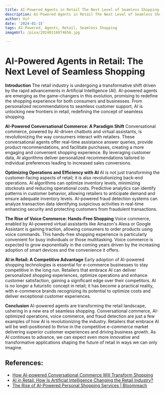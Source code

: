 ```yaml
---
title: AI-Powered Agents in Retail The Next Level of Seamless Shopping
description: AI-Powered Agents in Retail The Next Level of Seamless Shopping
author: Usf
date: '2024-01-15'
tags: AI-Powered, Agents, Retail, Seamless Shopping
imageUrl: /pixa/20240116074656.jpg

---
```

#  AI-Powered Agents in Retail: The Next  Level of Seamless Shopping

**Introduction**
The retail industry is undergoing a transformative shift driven  by the rapid advancements in Artificial Intelligence (AI). AI-powered agents are emerging as the game-changers in this evolution, promising  to redefine the shopping experience for both consumers and businesses. From personalized recommendations to seamless customer support, AI is  unlocking new frontiers in retail, redefining the concept of seamless shopping.

**AI-Powered  Conversational Commerce: A Paradigm Shift**
Conversational commerce, powered  by AI-driven chatbots  and virtual assistants, is revolutionizing the way consumers interact with retailers. These conversational agents offer real-time assistance answer queries, provide product recommendations, and  facilitate purchases, creating a more engaging and convenient shopping experience. By leveraging customer data, AI algorithms deliver personalized recommendations tailored to individual preferences leading to increased  sales conversions.

**Optimizing Operations  and Efficiency with AI**
AI is not just transforming the customer-facing aspects of retail; it is  also revolutionizing  back-end  operations.  AI algorithms can optimize  inventory levels, minimizing stockouts and reducing operational costs. Predictive analytics can identify patterns in customer behavior, allowing retailers to anticipate demand and ensure adequate inventory levels. AI-powered fraud detection systems can analyze transaction data identifying suspicious activities  in real-time enhancing  security and protecting customers from  fraudulent  transactions.

**The  Rise of Voice Commerce: Hands-Free Shopping**
Voice commerce, enabled by AI-powered virtual assistants  like Amazon's  Alexa  or Google Assistant is gaining traction, allowing consumers to order products using voice  commands. This hands-free shopping experience  is particularly convenient for busy  individuals or those multitasking. Voice commerce is expected to grow exponentially in the coming  years driven by the increasing adoption of smart devices and the convenience it  offers.

**AI  in Retail: A Competitive Advantage**
Early adoption of AI-powered shopping technologies is essential for e-commerce businesses to stay competitive in  the long run. Retailers that embrace AI can deliver personalized  shopping experiences, optimize  operations and enhance customer satisfaction, gaining a  significant  edge over their competitors. AI is no longer a futuristic concept in retail; it has become a practical reality, with e-commerce brands recognizing its potential  to optimize  costs  and deliver exceptional customer experiences.

**Conclusion**
AI-powered agents are transforming the retail landscape, ushering in a new era of seamless shopping. Conversational commerce, AI-optimized  operations, voice commerce, and fraud detection are just a few examples  of how AI is revolutionizing the industry. Retailers that  embrace AI will be well-positioned to thrive in the competitive e-commerce market delivering superior customer experiences and driving business growth. As AI continues to advance, we can expect even more innovative and transformative applications shaping the future of retail in ways we  can only imagine.

## References:
- [How AI-powered Conversational Commerce Will Transform Shopping](https://justcall.io/blog/how-ai-powered-conversational-commerce-transform-shopping.html)
- [AI in Retail: How Is Artificial Intelligence Changing the Retail Industry?](https://www.customerzone360.com/topics/customer/articles/458104-ai-retail-how-artificial-intelligence-changing-retail-industry.htm)
- [The Rise of AI-Powered Personal Shopping Services | Bloomreach](https://www.bloomreach.com/en/blog/2023/ai-powered-personal-shopping-services)
